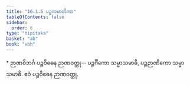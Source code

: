 ```yaml
---
title: "16.1.5 ပဉ္စကမာတိကာ"
tableOfContents: false
sidebar:
  order: 6
type: "tipitaka"
basket: "ab"
book: "vbh"
---
```



<DynamicBreadcrumb />

<Paragraph type="center" book="vbh">
* ဉာဏဝိဘင်္ဂ
</Paragraph>



<Division number="755" book="vbh">

<Paragraph number="2358" book="vbh">
ပဉ္စဝိဓေန ဉာဏဝတ္ထု—
</Paragraph>

<Paragraph number="2359" book="vbh">
ပဉ္စင်္ဂိကော သမ္မာသမာဓိ, ပဉ္စဉာဏိကော သမ္မာသမာဓိ.
</Paragraph>

<Paragraph number="2360" book="vbh">
ဧဝံ ပဉ္စဝိဓေန ဉာဏဝတ္ထု.
</Paragraph>
</Division>